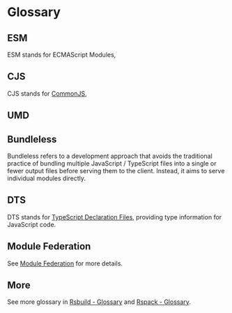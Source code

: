 
# Glossary

## ESM

ESM stands for ECMAScript Modules, <ESM />

## CJS

CJS stands for [CommonJS](https://nodejs.org/api/modules.html#modules-commonjs-modules), <CJS />

## UMD

<UMD />

## Bundleless

Bundleless refers to a development approach that avoids the traditional practice of bundling multiple JavaScript / TypeScript files into a single or fewer output files before serving them to the client. Instead, it aims to serve individual modules directly.

## DTS

DTS stands for [TypeScript Declaration Files](https://www.typescriptlang.org/docs/handbook/declaration-files/introduction.html), providing type information for JavaScript code.

## Module Federation

<MF />

See [Module Federation](https://rsbuild.dev/guide/advanced/module-federation) for more details.

## More

See more glossary in [Rsbuild - Glossary](https://rsbuild.dev/guide/start/glossary) and [Rspack - Glossary](https://rspack.dev/misc/glossary).
